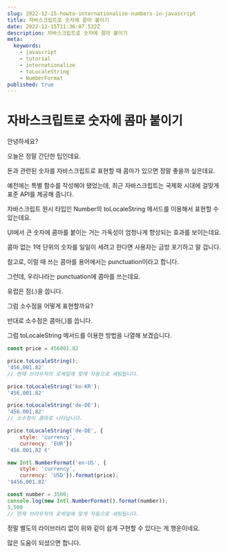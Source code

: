 ```yaml
---
slug: 2022-12-15-howto-internationalize-numbers-in-javascript
title: 자바스크립트로 숫자에 콤마 붙이기
date: 2022-12-15T11:36:07.532Z
description: 자바스크립트로 숫자에 콤마 붙이기
meta:
  keywords:
    - javascript
    - tutorial
    - internationalize
    - toLocaleString
    - NumberFormat
published: true
---
```


# 자바스크립트로 숫자에 콤마 붙이기

안녕하세요?

오늘은 정말 간단한 팁인데요.

돈과 관련된 숫자를 자바스크립트로 표현할 때 콤마가 있으면 정말 좋을까 싶은데요.

예전에는 특별 함수를 작성해야 됐었는데, 최근 자바스크립트는 국제화 시대에 걸맞게 표준 API를 제공해 줍니다.

자바스크립트 원시 타입인 Number의 toLocaleString 메서드를 이용해서 표현할 수 있는데요.

UI에서 큰 숫자에 콤마를 붙이는 거는 가독성이 엄청나게 향상되는 효과를 보이는데요.

콤마 없는 1억 단위의 숫자를 일일이 세려고 한다면 사용자는 금방 포기하고 말 겁니다.

참고로, 이럴 때 쓰는 콤마를 용어에서는 punctuation이라고 합니다.

그런데, 우리나라는 punctuation에 콤마를 쓰는데요.

유럽은 점(.)을 씁니다.

그럼 소수점을 어떻게 표현할까요?

반대로 소수점은 콤마(,)를 씁니다.

그럼 toLocaleString 메서드를 이용한 방법을 나열해 보겠습니다.

```js
const price = 456001.82

price.toLocaleString();
'456,001.82'
// 현재 브라우저의 로케일에 맞게 자동으로 세팅됩니다.

price.toLocaleString('ko-KR');
'456,001.82'

price.toLocaleString('de-DE');
'456.001,82'
// 소수점이 콤마로 나타납니다.

price.toLocaleString('de-DE', {
    style: 'currency',
    currency: 'EUR'})
'456.001,82 €'

new Intl.NumberFormat('en-US', {
    style: 'currency',
    currency: 'USD'}).format(price);
'$456,001.82'

const number = 3500;
console.log(new Intl.NumberFormat().format(number));
3,500
// 현재 브라우저의 로케일에 맞게 자동으로 세팅됩니다.
```

정말 별도의 라이브러리 없이 위와 같이 쉽게 구현할 수 있다는 게 행운이네요.

많은 도움이 되셨으면 합니다.
